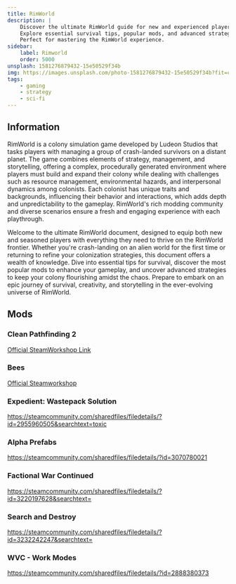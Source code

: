 ```yaml
---
title: RimWorld
description: |
    Discover the ultimate RimWorld guide for new and experienced players!
    Explore essential survival tips, popular mods, and advanced strategies to enhance your colony's success.
    Perfect for mastering the RimWorld experience.
sidebar:
    label: Rimworld
    order: 5000
unsplash: 1581276879432-15e50529f34b
img: https://images.unsplash.com/photo-1581276879432-15e50529f34b?fit=crop&w=1400&h=700&q=75
tags:
    - gaming
    - strategy
    - sci-fi
---
```


## Information

RimWorld is a colony simulation game developed by Ludeon Studios that tasks players with managing a group of crash-landed survivors on a distant planet.
The game combines elements of strategy, management, and storytelling, offering a complex, procedurally generated environment where players must build and expand their colony while dealing with challenges such as resource management, environmental hazards, and interpersonal dynamics among colonists.
Each colonist has unique traits and backgrounds, influencing their behavior and interactions, which adds depth and unpredictability to the gameplay.
RimWorld's rich modding community and diverse scenarios ensure a fresh and engaging experience with each playthrough.

Welcome to the ultimate RimWorld document, designed to equip both new and seasoned players with everything they need to thrive on the RimWorld frontier.
Whether you're crash-landing on an alien world for the first time or returning to refine your colonization strategies, this document offers a wealth of knowledge.
Dive into essential tips for survival, discover the most popular mods to enhance your gameplay, and uncover advanced strategies to keep your colony flourishing amidst the chaos.
Prepare to embark on an epic journey of survival, creativity, and storytelling in the ever-evolving universe of RimWorld.


## Mods

### Clean Pathfinding 2

[Official SteamWorkshop Link](https://steamcommunity.com/sharedfiles/filedetails/?id=3260446812)

### Bees

[Official Steamworkshop](https://steamcommunity.com/sharedfiles/filedetails/?id=3090186019&searchtext=toxic)

### Expedient: Wastepack Solution

https://steamcommunity.com/sharedfiles/filedetails/?id=2955960505&searchtext=toxic

### Alpha Prefabs

https://steamcommunity.com/sharedfiles/filedetails/?id=3070780021

### Factional War Continued

https://steamcommunity.com/sharedfiles/filedetails/?id=3220197628&searchtext=

### Search and Destroy

https://steamcommunity.com/sharedfiles/filedetails/?id=3232242247&searchtext=

### WVC - Work Modes

https://steamcommunity.com/sharedfiles/filedetails/?id=2888380373
